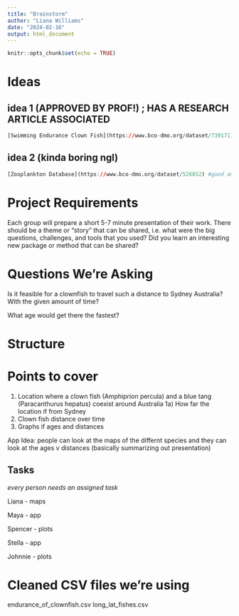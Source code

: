 ```yaml
---
title: "Brainstorm"
author: "Liana Williams"
date: "2024-02-16"
output: html_document
---
```


```r
knitr::opts_chunk$set(echo = TRUE)
```

# Ideas

## idea 1 (APPROVED BY PROF!) ; HAS A RESEARCH ARTICLE ASSOCIATED
```r
[Swimming Endurance Clown Fish](https://www.bco-dmo.org/dataset/739171) #inspired by Clownfish in Finding Nemo; not too long
```

## idea 2 (kinda boring ngl)
```r
[Zooplankton Database](https://www.bco-dmo.org/dataset/526852) #good amount of quantitative vs. categorical data 
```


# Project Requirements  
Each group will prepare a short 5-7 minute presentation of their work. There should be a theme or "story" that can be shared, i.e. what were the big questions, challenges, and tools that you used? Did you learn an interesting new package or method that can be shared?

# Questions We're Asking
Is it feasible for a clownfish to travel such a distance to Sydney Australia? With the given amount of time?

What age would get there the fastest? 
 
# Structure

# Points to cover
1) Location where a clown fish (Amphiprion percula) and a blue tang (Paracanthurus hepatus) coexist around Australia 
1a) How far the location if from Sydney
2) Clown fish distance over time
3) Graphs if ages and distances 

App Idea: people can look at the maps of the differnt species and they can look at the ages v distances (basically summarizing out presentation)

## Tasks
*every person needs an assigned task*

Liana - maps 

Maya - app

Spencer - plots

Stella - app

Johnnie - plots

# Cleaned CSV files we're using
endurance_of_clownfish.csv
long_lat_fishes.csv



